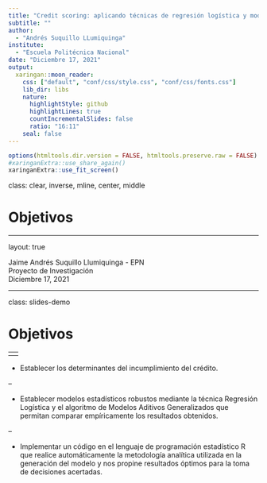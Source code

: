 ---
title: "Credit scoring: aplicando técnicas de regresión logística y modelos aditivos generalizados para una cartera de crédito en una entidad financiera"
subtitle: ""
author: 
  - "Andrés Suquillo LLumiquinga"
institute: 
  - "Escuela Politécnica Nacional"
date: "Diciembre 17, 2021"
output:
  xaringan::moon_reader:
    css: ["default", "conf/css/style.css", "conf/css/fonts.css"]
    lib_dir: libs   
    nature:
      highlightStyle: github
      highlightLines: true
      countIncrementalSlides: false
      ratio: "16:11"
    seal: false
---

```{r share-again, echo=FALSE}
options(htmltools.dir.version = FALSE, htmltools.preserve.raw = FALSE)
#xaringanExtra::use_share_again()
xaringanExtra::use_fit_screen()
```


class: clear, inverse, mline, center, middle

# Objetivos

---

layout: true

<div class="footer"><span> 
  <div class="row">
  <div class="content1"> Jaime Andrés Suquillo Llumiquinga - EPN </div> 
  <div class="content1"> Proyecto de Investigación </div> 
  <div class="content1"> Diciembre 17, 2021 </div> 
  </div>
</span></div>      



---

class: slides-demo

# Objetivos

--
<div class="definition_box1" style="margin-top:50px; margin-bottom:30px;">
  <div class="childA">
    <div class="titlebox"> 
  Objetivo General
    </div>
  </div>
  <div class="childB">
    <div class="txt"> 
  Comparar dos técnicas estadísticas: Regresión Logística y Modelos Aditivos Generalizados
que permitirán estimar la probabilidad de incumplimiento de un cliente al momento de la concesión del crédito.
    </div>
  </div>
</div>

--

* Establecer los determinantes del incumplimiento del crédito.

--

* Establecer modelos estadísticos robustos mediante la técnica Regresión Logística
y el algoritmo de Modelos Aditivos Generalizados que permitan comparar empíricamente
los resultados obtenidos.

--

* Implementar un código en el lenguaje de programación estadístico R que realice
automáticamente la metodología analítica utilizada en la generación del modelo y
nos propine resultados óptimos para la toma de decisiones acertadas.


